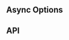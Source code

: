 
<Meta
    title="Components/Inputs/DropdownFilter"
    of={DropdownFilterStories}
/>

<Title>DropdownFilter</Title>

<div className="w-[360px] max-w-full">
    <SingleLineCodeBlock text={`import { DropdownFilter } from 'chaya-ui';`} />
</div>

<Primary />

## Async Options

<Canvas of={DropdownFilterStories.Async} withToolbar />

## API

<ArgTypes />